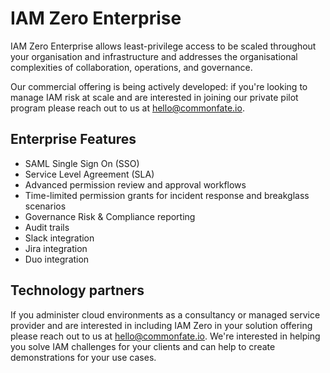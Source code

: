 # IAM Zero Enterprise

IAM Zero Enterprise allows least-privilege access to be scaled throughout your organisation and infrastructure and addresses the organisational complexities of collaboration, operations, and governance.

Our commercial offering is being actively developed: if you're looking to manage IAM risk at scale and are interested in joining our private pilot program please reach out to us at hello@commonfate.io.

## Enterprise Features

- SAML Single Sign On (SSO)
- Service Level Agreement (SLA)
- Advanced permission review and approval workflows
- Time-limited permission grants for incident response and breakglass scenarios
- Governance Risk & Compliance reporting
- Audit trails
- Slack integration
- Jira integration
- Duo integration

## Technology partners

If you administer cloud environments as a consultancy or managed service provider and are interested in including IAM Zero in your solution offering please reach out to us at hello@commonfate.io. We're interested in helping you solve IAM challenges for your clients and can help to create demonstrations for your use cases.
